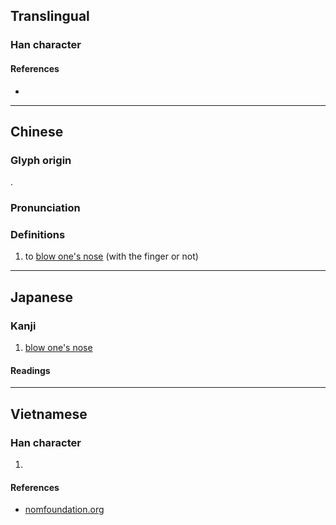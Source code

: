{{character info}}
==Translingual==

===Han character===
{{Han char|rn=64|rad=手|as=14|sn=17|four=56046|canj=QHUL|ids=⿰扌鼻}}

====References====
* {{Han ref|kx=0460.040|dkj=12857|dj=0808.250|hdz=31974.150|uh=64E4|ud=25828|bh=ECEC|bd=60652}}

----

==Chinese==
{{zh-forms|alt=醒,㨘}}

===Glyph origin===
{{Han compound|扌|鼻|t1=hand|t2=nose|ls=ic}}.

===Pronunciation===
{{zh-pron
|m=xǐng
|c=sang3
|cat=v
}}

===Definitions===
{{zh-hanzi}}

# to [[blow one's nose]] (with the finger or not)

----

==Japanese==

===Kanji===
{{ja-kanji|grade=|rs=手14}}

# [[blow one's nose]]

====Readings====
{{ja-readings
|goon=こう
|kanon=こう
|kun=か-む
}}

----

==Vietnamese==

===Han character===
{{vi-hantu|[[hỉnh]], [[hạnh]], [[hanh]]|rs=手14}}

# {{rfdef|vi|sort=手14}}

====References====
* [http://nomfoundation.org/common/nom_details.php?codepoint=64e4 nomfoundation.org]